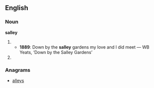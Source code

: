 ==English==

===Noun===
'''salley'''

# {{obsolete spelling of|sallow}}
#* '''1889''': Down by the '''salley''' gardens my love and I did meet — WB Yeats, ‘Down by the Salley Gardens’
# {{obsolete spelling of|sally}}

===Anagrams===
* [[alleys#English|alleys]]